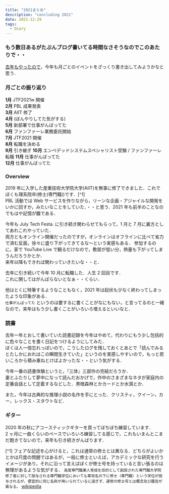 ```yaml
---
title: "2021まとめ"
description: "concluding 2021"
date: 2021-12-29
tags:
  - Diary
---
```


### もう数日あるがたぶんブログ書いてる時間なさそうなのでこのあたりで・・

[去年もやったので](/2020-年のまとめ)，今年も月ごとのイベントをざっくり書き出してみようかなと思う．

### 月ごとの振り返り

**1月** JTF2021w 開催  
**2月** PBL 成果発表  
**3月** AIIT 修了  
**4月** (ぼんやりしてた気がする)  
**5月** 新部署で仕事がんばってた  
**6月** ファンファーレ業務委託開始  
**7月** JTF2021 開催  
**8月** 転職を決める  
**9月** 引き継ぎ
**10月** エンベデッドシステムスペシャリスト受験 / ファンファーレ転職
**11月** 仕事がんばってた  
**12月** 仕事がんばってた 

### Overview

2019 年に入学した産業技術大学院大学(AIIT)を無事に修了できました．これでぼくも理系院卒(修士(専門職))です．[^1]  
PBL 活動では Web サービスを作りながら，リーンな企画・アジャイルな開発をいかに回すか，みたいなことをしていた．・・と思う．2021 年も前半のことなのでもはや記憶が朧である．  

今年も July Tech Festa. に引き続き関わらせてもらって，1 月と 7 月に裏方としてあれこれやっていた．  
両方ともオンライン開催だったのですが，オンラインはオフラインに比べて省力で済む反面，徐々に盛り下がってきてるな〜という実感もある．
参加するのに，家で YouTube Live で観るだけなので，敷居が低い分，熱量も下がってしまうんだろうかとか．  
来年以降もできれば関わっていきたいな・・と．

去年に引き続いて今年 10 月に転職した．人生 2 回目です．  
これに関してはがんばらないとなぁ・・くらい．

他はとくに特筆するようなこともなく，2021 年は起伏も少なく終わってしまったような印象がある．  
`仕事がんばってた` というのは要するに書くことがなにもない，と言ってるのと一緒なので，来年はもう少し書くことがいろいろ増えるといいなと．

### 読書

去年一年とおして書いていた読書記録を今年はやめて，代わりにもう少し包括的に色々なことを書く日記をつけるようにしてみた．  
ぼくは人一倍忘れっぽいので，こうしたログを残しておくとあとで「読んでみるとたしかにおれはこの瞬間生きていた」というのを実感しやすいので，もっと若いころから積み重ねとけばよかったな・・という気がする．

今年一番の読書体験というと，『三体』三部作の完結だろうか．  
妻とふたりして夢中になって読んだおかげで，作中のさまざまなネタが家庭内の定番会話として定着するなどした．黒暗森林とかカードとか水滴とか．

また，今年は古典的な推理小説の名作を手にとった．クリスティ，クイーン，カー，レックス・スタウトなど．  

### ギター

2020 年の秋にアコースティックギターを買ってぼちぼち練習しています．  
2 ヶ月に一曲くらいのペースでいろいろ練習してる感じで，これもいまんとこまだ飽きてないので，来年も引き続きがんばります．


[^1] フェアな記述を心がけると，これは通常の修士とは異なる．どちらがよいかとかは尺度の問題ではあるが，一般に修士といえば，アカデミックな研究を行うイメージがあり，それに沿って言えばぼくが修士号を持っていると言い張るのは無理があるような気がする． `高度専門職業人育成を目的として創設された専門職大学院修了者に対して授与される専門職学位においても専攻名の下に修士（専門職）という学位が授与されるが、便宜的に同じ名称が用いられているに過ぎず、通常の修士号とは概念及び趣旨が異なる。` [wikipedia](https://ja.wikipedia.org/wiki/%E4%BF%AE%E5%A3%AB)
